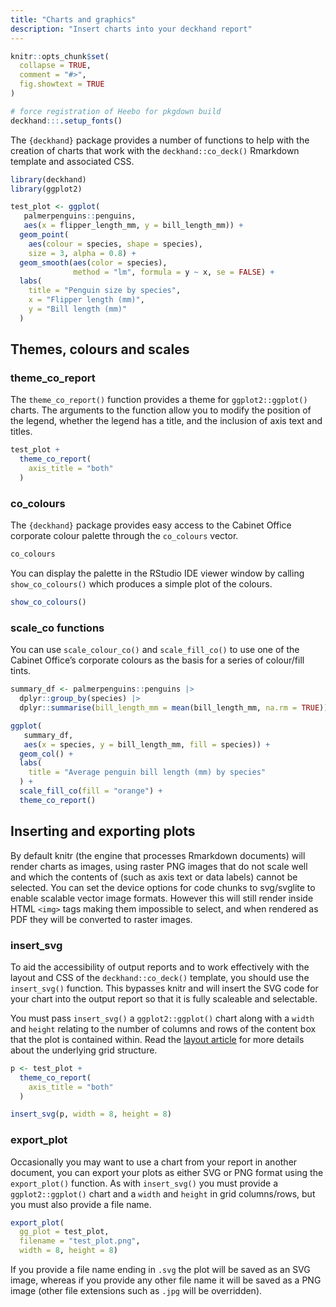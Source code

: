 ```yaml
---
title: "Charts and graphics"
description: "Insert charts into your deckhand report"
---
```


```r
knitr::opts_chunk$set(
  collapse = TRUE,
  comment = "#>",
  fig.showtext = TRUE
)

# force registration of Heebo for pkgdown build
deckhand:::.setup_fonts()
```

The `{deckhand}` package provides a number of functions to help with the creation of charts that work with the `deckhand::co_deck()` Rmarkdown template and associated CSS.

```r
library(deckhand)
library(ggplot2)

test_plot <- ggplot(
   palmerpenguins::penguins, 
   aes(x = flipper_length_mm, y = bill_length_mm)) + 
  geom_point(
    aes(colour = species, shape = species),
    size = 3, alpha = 0.8) +
  geom_smooth(aes(color = species),
              method = "lm", formula = y ~ x, se = FALSE) +
  labs(
    title = "Penguin size by species",
    x = "Flipper length (mm)",
    y = "Bill length (mm)"
  )
```

## Themes, colours and scales

### theme_co_report

The `theme_co_report()` function provides a theme for `ggplot2::ggplot()` charts. The arguments to the function allow you to modify the position of the legend, whether the legend has a title, and the inclusion of axis text and titles.

```r
test_plot +
  theme_co_report(
    axis_title = "both"
  )
```

### co_colours
The `{deckhand}` package provides easy access to the Cabinet Office corporate colour palette through the `co_colours` vector.

```r
co_colours
```

You can display the palette in the RStudio IDE viewer window by calling `show_co_colours()` which produces a simple plot of the colours.

```r
show_co_colours()
```

### scale_co functions
You can use `scale_colour_co()` and `scale_fill_co()` to use one of the Cabinet Office's corporate colours as the basis for a series of colour/fill tints.

```r
summary_df <- palmerpenguins::penguins |>
  dplyr::group_by(species) |>
  dplyr::summarise(bill_length_mm = mean(bill_length_mm, na.rm = TRUE))

ggplot(
   summary_df, 
   aes(x = species, y = bill_length_mm, fill = species)) + 
  geom_col() +
  labs(
    title = "Average penguin bill length (mm) by species"
  ) +
  scale_fill_co(fill = "orange") +
  theme_co_report()
```

## Inserting and exporting plots
By default knitr (the engine that processes Rmarkdown documents) will render charts as images, using raster PNG images that do not scale well and which the contents of (such as axis text or data labels) cannot be selected. You can set the device options for code chunks to svg/svglite to enable scalable vector image formats. However this will still render inside HTML `<img>` tags making them impossible to select, and when rendered as PDF they will be converted to raster images.

### insert_svg
To aid the accessibility of output reports and to work effectively with the layout and CSS of the `deckhand::co_deck()` template, you should use the `insert_svg()` function. This bypasses knitr and will insert the SVG code for your chart into the output report so that it is fully scaleable and selectable.

You must pass `insert_svg()` a `ggplot2::ggplot()` chart along with a `width` and `height` relating to the number of columns and rows of the content box that the plot is contained within. Read the [layout article](layout.html) for more details about the underlying grid structure.

```r
p <- test_plot +
  theme_co_report(
    axis_title = "both"
  )

insert_svg(p, width = 8, height = 8)
```

### export_plot
Occasionally you may want to use a chart from your report in another document, you can export your plots as either SVG or PNG format using the `export_plot()` function. As with `insert_svg()` you must provide a `ggplot2::ggplot()` chart and a `width` and `height` in grid columns/rows, but you must also provide a file name.

```r
export_plot(
  gg_plot = test_plot, 
  filename = "test_plot.png", 
  width = 8, height = 8)
```

If you provide a file name ending in `.svg` the plot will be saved as an SVG image, whereas if you provide any other file name it will be saved as a PNG image (other file extensions such as `.jpg` will be overridden).
